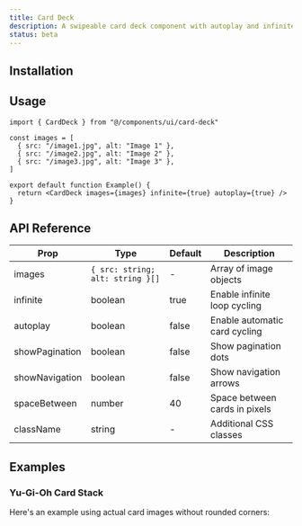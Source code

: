 ```yaml
---
title: Card Deck
description: A swipeable card deck component with autoplay and infinite scroll options.
status: beta
---
```


<ComponentPreview name="card-deck-demo" />

## Installation

<Installation name="card-deck" />

## Usage

```tsx
import { CardDeck } from "@/components/ui/card-deck"

const images = [
  { src: "/image1.jpg", alt: "Image 1" },
  { src: "/image2.jpg", alt: "Image 2" },
  { src: "/image3.jpg", alt: "Image 3" },
]

export default function Example() {
  return <CardDeck images={images} infinite={true} autoplay={true} />
}
```

## API Reference

| Prop           | Type                             | Default | Description                   |
| -------------- | -------------------------------- | ------- | ----------------------------- |
| images         | `{ src: string; alt: string }[]` | -       | Array of image objects        |
| infinite       | boolean                          | true    | Enable infinite loop cycling  |
| autoplay       | boolean                          | false   | Enable automatic card cycling |
| showPagination | boolean                          | false   | Show pagination dots          |
| showNavigation | boolean                          | false   | Show navigation arrows        |
| spaceBetween   | number                           | 40      | Space between cards in pixels |
| className      | string                           | -       | Additional CSS classes        |

## Examples

### Yu-Gi-Oh Card Stack

Here's an example using actual card images without rounded corners:

<ComponentPreview name="card-stack-yugioh-demo" />
